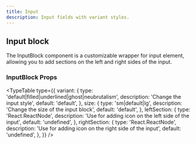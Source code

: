 ```yaml
---
title: Input
description: Input fields with variant styles.
---
```



## Input block
The InputBlock component is a customizable wrapper for input element, allowing you to add sections on the left and right sides of the input.

<InputPreview />

### InputBlock Props

<TypeTable
  type={{
    variant: {
      type: 'default|filled|underlined|ghost|neubrutalism',
      description: 'Change the input style',
      default: 'default',
    },
    size: {
      type: 'sm|default|lg',
      description: 'Change the size of the input block',
      default: 'default',
    },
    leftSection: {
      type: 'React.ReactNode',
      description: 'Use for adding icon on the left side of the input',
      default: 'undefined',
    },
    rightSection: {
      type: 'React.ReactNode',
      description: 'Use for adding icon on the right side of the input',
      default: 'undefined',
    },
  }}
/>
